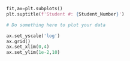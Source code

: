 

```python


fit,ax=plt.subplots()
plt.suptitle(f'Student #: {Student_Number}')

# Do something here to plot your data

ax.set_yscale('log')
ax.grid()
ax.set_xlim(0,4)
ax.set_ylim(1e-2,10)

```
